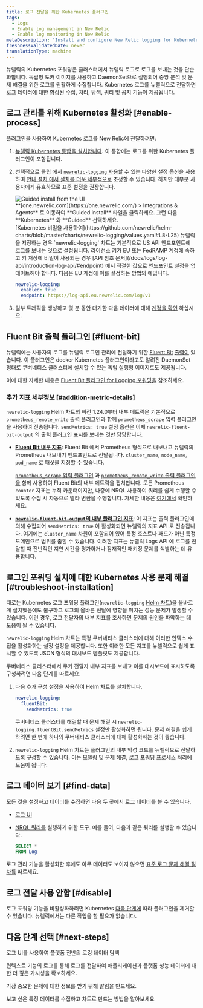 ```yaml
---
title: 로그 전달을 위한 Kubernetes 플러그인
tags:
  - Logs
  - Enable log management in New Relic
  - Enable log monitoring in New Relic
metaDescription: 'Install and configure New Relic logging for Kubernetes, so you can use enhanced log management capabilities.'
freshnessValidatedDate: never
translationType: machine
---
```


뉴렐릭의 Kubernetes 포워딩은 클러스터에서 뉴렐릭 로그로 로그를 보내는 것을 단순화합니다. 독립형 도커 이미지를 사용하고 DaemonSet으로 실행되어 중앙 분석 및 문제 해결을 위한 로그를 원활하게 수집합니다. Kubernetes 로그를 뉴렐릭으로 전달하면 로그 데이터에 대한 향상된 <InlinePopover type="logs" />수집, 처리, 탐색, 쿼리 및 공지 기능이 제공됩니다.

## 로그 관리를 위해 Kubernetes 활성화 [#enable-process]

플러그인을 사용하여 Kubernetes 로그를 New Relic에 전달하려면:

1. [뉴렐릭 Kubernetes 통합을 설치합니다](/install/kubernetes). 이 통합에는 로그를 위한 Kubernetes 플러그인이 포함됩니다.

2. 선택적으로 클립 에서 [`newrelic-logging` 사용할](https://github.com/newrelic/helm-charts/tree/master/charts/newrelic-logging#configuration) 수 있는 다양한 설정 옵션을 사용하여 [안내 설치 에서 설치를 더욱 세부적으로](/install/kubernetes) 조정할 수 있습니다. 하지만 대부분 사용자에게 유효하므로 표준 설정을 권장합니다.

   <img title="Guided install from the UI" alt="Guided install from the UI" src="/images/kubernetes_screenshot-crop_gather-log-data.webp" />

   <figcaption>
     <DNT>**[one.newrelic.com](https://one.newrelic.com/) &gt; Integrations &amp; Agents**</DNT> 로 이동하여 <DNT>**Guided install**</DNT> 타일을 클릭하세요. 그런 다음 <DNT>**Kubernetes**</DNT> 와 <DNT>**Guided**</DNT> 선택하세요.
   </figcaption>

   <Callout variant="important">
     [Kubernetes 비밀을 사용하여](https://github.com/newrelic/helm-charts/blob/master/charts/newrelic-logging/values.yaml#L8-L25) 뉴렐릭 <InlinePopover type="licenseKey" />을 저장하는 경우 `newrelic-logging` 차트는 기본적으로 US API 엔드포인트에 로그를 보내는 것으로 설정됩니다. 라이선스 키가 EU 또는 FedRAMP 계정에 속하고 키 저장에 비밀이 사용되는 경우 [API 참조 문서](/docs/logs/log-api/introduction-log-api/#endpoint) 에서 적절한 값으로 엔드포인트 설정을 업데이트해야 합니다. 다음은 EU 계정에 이를 설정하는 방법의 예입니다.

     ```yml
     newrelic-logging:
       enabled: true
       endpoint: https://log-api.eu.newrelic.com/log/v1
     ```
   </Callout>

3. 일부 트래픽을 생성하고 몇 분 동안 대기한 다음 데이터에 대해 [계정을 확인](#find-data) 하십시오.

<InstallFeedback />

## Fluent Bit 출력 플러그인 [#fluent-bit]

뉴렐릭에는 사용자의 로그를 뉴렐릭 로그인 관리에 전달하기 위한 [Fluent Bit](https://fluentbit.io/) [출력이](https://github.com/newrelic/newrelic-fluent-bit-output) 있습니다. 이 플러그인은 docker Kubernetes 플러그인이라고도 알려진 DaemonSet 형태로 쿠버네티스 클러스터에 설치할 수 있는 독립 실행형 이미지로도 제공됩니다.

이에 대한 자세한 내용은 [Fluent Bit 플러그인 for Logging 포워딩을](/docs/logs/forward-logs/fluent-bit-plugin-log-forwarding) 참조하세요.

### 추가 지표 세부정보 [#addition-metric-details]

`newrelic-logging` Helm 차트의 버전 1.24.0부터 내부 메트릭은 기본적으로 `prometheus_remote_write` 출력 플러그인과 함께 `prometheus_scrape` 입력 플러그인을 사용하여 전송됩니다. `sendMetrics: true` 설정 옵션은 이제 `newrelic-fluent-bit-output` 의 출력 플러그인 표시를 보내는 것만 담당합니다.

* **[Fluent Bit 내부 지표](https://docs.fluentbit.io/manual/administration/monitoring#for-v2-metrics)**: Fluent Bit 에서 Prometheus 형식으로 내보내고 뉴렐릭의 Prometheus 내보내기 엔드포인트로 전달됩니다. `cluster_name`, `node_name`, `pod_name` 로 패싯을 지정할 수 있습니다.

  [`prometheus_scrape` 입력 플러그인](https://docs.fluentbit.io/manual/pipeline/inputs/prometheus-scrape-metrics) 과 [`prometheus_remote_write` 출력 플러그인을](https://docs.fluentbit.io/manual/pipeline/outputs/prometheus-remote-write) 함께 사용하여 Fluent Bit의 내부 메트릭을 캡처합니다. 모든 Prometheus `counter` 지표는 누적 카운터이지만, 나중에 NRQL 사용하여 쿼리를 쉽게 수행할 수 있도록 수집 시 자동으로 델타 변환을 수행합니다. 자세한 내용은 [여기에서](/docs/data-apis/understand-data/metric-data/cumulative-metrics/) 확인하세요.

* **[`newrelic-fluent-bit-output`의 내부 플러그인 지표](https://github.com/newrelic/newrelic-fluent-bit-output?tab=readme-ov-file#troubleshooting-metrics)**: 이 지표는 출력 플러그인에 의해 수집되어 `sendMetrics: true` 이 활성화되면 뉴렐릭의 지표 API 로 전송됩니다. 여기에는 `cluster_name` 차원이 포함되어 있어 특정 호스트나 패드가 아닌 특정 도메인으로 범위를 좁힐 수 있습니다. 이러한 지표는 뉴렐릭 Logs API 에 로그를 전달할 때 전반적인 지연 시간을 평가하거나 잠재적인 패키징 문제를 식별하는 데 유용합니다.

## 로그인 포워딩 설치에 대한 Kubernetes 사용 문제 해결 [#troubleshoot-installation]

때로는 Kubernetes 로그 포워딩 플러그인(`newrelic-logging` [Helm 차트](https://github.com/newrelic/helm-charts/blob/master/charts/newrelic-logging))을 올바르게 설치했음에도 불구하고 로그의 올바른 전달에 영향을 미치는 성능 문제가 발생할 수 있습니다. 이런 경우, 로그 전달자의 내부 지표를 조사하면 문제의 원인을 파악하는 데 도움이 될 수 있습니다.

`newrelic-logging` Helm 차트는 특정 쿠버네티스 클러스터에 대해 이러한 인덱스 수집을 활성화하는 설정 설정을 제공합니다. 또한 이러한 모든 지표를 뉴렐릭으로 쉽게 표시할 수 있도록 JSON 형식의 대시보드 템플릿도 제공합니다.

쿠버네티스 클러스터에서 쿠키 전달자 내부 지표를 보내고 이를 대시보드에 표시하도록 구성하려면 다음 단계를 따르세요.

1. 다음 추가 구성 설정을 사용하여 Helm 차트를 설치합니다.

   ```yml
   newrelic-logging:
     fluentBit:
       sendMetrics: true
   ```

   쿠버네티스 클러스터를 해결할 때 문제 해결 시 `newrelic-logging.fluentBit.sendMetrics` 설정만 활성화하면 됩니다. 문제 해결을 쉽게 하려면 한 번에 하나의 쿠버네티스 클러스터에 대해 활성화하는 것이 좋습니다.

2. `newrelic-logging` Helm 차트는 플러그인의 내부 악성 코드를 뉴렐릭으로 전달하도록 구성할 수 있습니다. 이는 모델링 및 문제 해결, 로그 포워딩 프로세스 처리에 도움이 됩니다.

## 로그 데이터 보기 [#find-data]

모든 것을 설정하고 데이터를 수집하면 다음 두 곳에서 로그 데이터를 볼 수 있습니다.

* [로그 UI](https://one.newrelic.com/launcher/logger.log-launcher)

* [NRQL 쿼리를](/docs/query-your-data/explore-query-data/query-builder/use-advanced-nrql-mode-query-data/) 실행하기 위한 도구. 예를 들어, 다음과 같은 쿼리를 실행할 수 있습니다.

  ```sql
  SELECT *
  FROM Log
  ```

로그 관리 기능을 활성화한 후에도 아무 데이터도 보이지 않으면 [표준 로그 문제 해결 절차를](/docs/logs/troubleshooting/no-log-data-appears-ui/) 따르세요.

## 로그 전달 사용 안함 [#disable]

로그 포워딩 기능을 비활성화하려면 Kubernetes [다음 단계에](/docs/kubernetes-pixie/kubernetes-integration/uninstall-kubernetes/) 따라 플러그인을 제거할 수 있습니다. 뉴렐릭에서는 다른 작업을 할 필요가 없습니다.

## 다음 단계 선택 [#next-steps]

<DocTiles>
  <DocTile title="Logs UI" path="/docs/logs/ui-data/use-logs-ui/">로그 UI를 사용하여 플랫폼 전반의 로깅 데이터 탐색</DocTile>

  <DocTile title="Logs in context" path="/docs/logs/logs-context/logs-in-context/">컨텍스트 기능의 로그를 통해 로그를 전달하여 애플리케이션과 플랫폼 성능 데이터에 대한 더 깊은 가시성을 확보하세요.</DocTile>

  <DocTile title="Alerts" path="/docs/alerts/overview/">가장 중요한 문제에 대한 정보를 받기 위해 알림을 만드세요.</DocTile>

  <DocTile title="Create dashboards" path="/docs/query-your-data/explore-query-data/dashboards/introduction-dashboards/">보고 싶은 특정 데이터를 수집하고 차트로 만드는 방법을 알아보세요</DocTile>
</DocTiles>